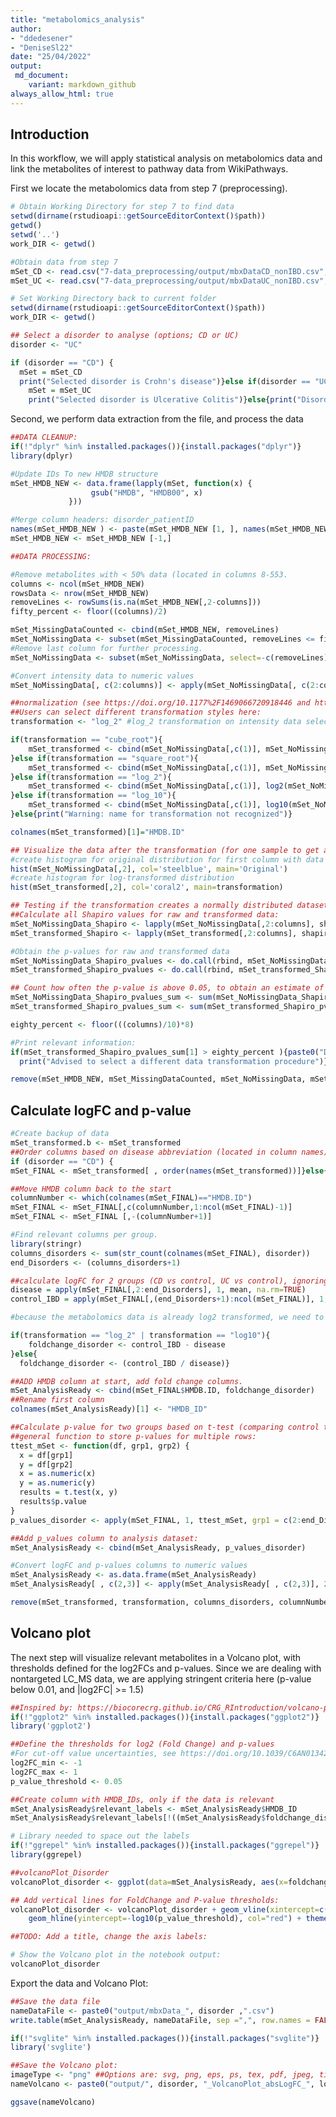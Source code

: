 ```yaml
---
title: "metabolomics_analysis"
author: 
- "ddedesener"
- "DeniseSl22"
date: "25/04/2022"
output:
 md_document:
    variant: markdown_github
always_allow_html: true
---
```


## Introduction
In this workflow, we will apply statistical analysis on metabolomics data and link the metabolites of interest to pathway data from WikiPathways.

First we locate the metabolomics data from step 7 (preprocessing).
```r
# Obtain Working Directory for step 7 to find data
setwd(dirname(rstudioapi::getSourceEditorContext()$path))
getwd()
setwd('..')
work_DIR <- getwd()

#Obtain data from step 7
mSet_CD <- read.csv("7-data_preprocessing/output/mbxDataCD_nonIBD.csv", na.strings=c("", "NA"))
mSet_UC <- read.csv("7-data_preprocessing/output/mbxDataUC_nonIBD.csv", na.strings=c("", "NA"))

# Set Working Directory back to current folder
setwd(dirname(rstudioapi::getSourceEditorContext()$path))
work_DIR <- getwd()

## Select a disorder to analyse (options; CD or UC)
disorder <- "UC"

if (disorder == "CD") {
  mSet = mSet_CD 
  print("Selected disorder is Crohn's disease")}else if(disorder == "UC"){ 
    mSet = mSet_UC
    print("Selected disorder is Ulcerative Colitis")}else{print("Disorder not Recognised")}
```

Second, we perform data extraction from the file, and process the data
```r
##DATA CLEANUP:
if(!"dplyr" %in% installed.packages()){install.packages("dplyr")}
library(dplyr)

#Update IDs To new HMDB structure
mSet_HMDB_NEW <- data.frame(lapply(mSet, function(x) {
                  gsub("HMDB", "HMDB00", x)
             }))

#Merge column headers: disorder_patientID
names(mSet_HMDB_NEW ) <- paste(mSet_HMDB_NEW [1, ], names(mSet_HMDB_NEW ), sep = "_")
mSet_HMDB_NEW <- mSet_HMDB_NEW [-1,]

##DATA PROCESSING:

#Remove metabolites with < 50% data (located in columns 8-553.
columns <- ncol(mSet_HMDB_NEW)
rowsData <- nrow(mSet_HMDB_NEW)
removeLines <- rowSums(is.na(mSet_HMDB_NEW[,2-columns]))
fifty_percent <- floor((columns)/2)

mSet_MissingDataCounted <- cbind(mSet_HMDB_NEW, removeLines)
mSet_NoMissingData <- subset(mSet_MissingDataCounted, removeLines <= fifty_percent)
#Remove last column for further processing.
mSet_NoMissingData <- subset(mSet_NoMissingData, select=-c(removeLines))

#Convert intensity data to numeric values                         
mSet_NoMissingData[, c(2:columns)] <- apply(mSet_NoMissingData[, c(2:columns)], 2, function(x) as.numeric(as.character(x)))

##normalization (see https://doi.org/10.1177%2F1469066720918446 and https://www.statology.org/transform-data-in-r/)
##Users can select different transformation styles here:
transformation <- "log_2" #log_2 transformation on intensity data selected for IBD dataset, options are: cube_root, square_root, log_2, log_10

if(transformation == "cube_root"){
    mSet_transformed <- cbind(mSet_NoMissingData[,c(1)], mSet_NoMissingData[,2:columns]^(1/3))
}else if(transformation == "square_root"){
    mSet_transformed <- cbind(mSet_NoMissingData[,c(1)], mSet_NoMissingData[,2:columns]^(1/2))
}else if(transformation == "log_2"){
    mSet_transformed <- cbind(mSet_NoMissingData[,c(1)], log2(mSet_NoMissingData[,2:columns]))
}else if(transformation == "log_10"){
    mSet_transformed <- cbind(mSet_NoMissingData[,c(1)], log10(mSet_NoMissingData[,2:columns]))
}else{print("Warning: name for transformation not recognized")}

colnames(mSet_transformed)[1]="HMDB.ID"

## Visualize the data after the transformation (for one sample to get an idea of suitability of transformation:
#create histogram for original distribution for first column with data
hist(mSet_NoMissingData[,2], col='steelblue', main='Original')
#create histogram for log-transformed distribution 
hist(mSet_transformed[,2], col='coral2', main=transformation)

## Testing if the transformation creates a normally distributed dataset (alpha >= 0.05)
##Calculate all Shapiro values for raw and transformed data:
mSet_NoMissingData_Shapiro <- lapply(mSet_NoMissingData[,2:columns], shapiro.test)
mSet_transformed_Shapiro <- lapply(mSet_transformed[,2:columns], shapiro.test)

#Obtain the p-values for raw and transformed data
mSet_NoMissingData_Shapiro_pvalues <- do.call(rbind, mSet_NoMissingData_Shapiro)
mSet_transformed_Shapiro_pvalues <- do.call(rbind, mSet_transformed_Shapiro)

## Count how often the p-value is above 0.05, to obtain an estimate of achieved normality due to transformation
mSet_NoMissingData_Shapiro_pvalues_sum <- sum(mSet_NoMissingData_Shapiro_pvalues[,2] >= 0.05, na.rm=TRUE)
mSet_transformed_Shapiro_pvalues_sum <- sum(mSet_transformed_Shapiro_pvalues[,2] >= 0.05, na.rm=TRUE)

eighty_percent <- floor(((columns)/10)*8)

#Print relevant information:
if(mSet_transformed_Shapiro_pvalues_sum[1] > eighty_percent ){paste0("Data after ", transformation ," transformation seems to follow a normal distribution for more then 80% of your data")} else{
  print("Advised to select a different data transformation procedure")}

remove(mSet_HMDB_NEW, mSet_MissingDataCounted, mSet_NoMissingData, mSet_NoMissingData_Shapiro, mSet_NoMissingData_Shapiro_pvalues, mSet_transformed_Shapiro, mSet_transformed_Shapiro_pvalues, eighty_percent, fifty_percent, mSet_NoMissingData_Shapiro_pvalues_sum, mSet_transformed_Shapiro_pvalues_sum, removeLines, columns, rowsData)
```

## Calculate logFC and p-value
```r
#Create backup of data
mSet_transformed.b <- mSet_transformed
##Order columns based on disease abbreviation (located in column names); adding the control group nonIBD as last columns:
if (disorder == "CD") {
mSet_FINAL <- mSet_transformed[ , order(names(mSet_transformed))]}else{mSet_FINAL <- mSet_transformed[ , order(names(mSet_transformed), decreasing=TRUE)]}

##Move HMDB column back to the start
columnNumber <- which(colnames(mSet_FINAL)=="HMDB.ID")
mSet_FINAL <- mSet_FINAL[,c(columnNumber,1:ncol(mSet_FINAL)-1)]
mSet_FINAL <- mSet_FINAL [,-(columnNumber+1)]

#Find relevant columns per group.
library(stringr)
columns_disorders <- sum(str_count(colnames(mSet_FINAL), disorder))
end_Disorders <- (columns_disorders+1)

##calculate logFC for 2 groups (CD vs control, UC vs control), ignoring missing values (NAs) when calculating the mean.  
disease = apply(mSet_FINAL[,2:end_Disorders], 1, mean, na.rm=TRUE)
control_IBD = apply(mSet_FINAL[,(end_Disorders+1):ncol(mSet_FINAL)], 1, mean, na.rm=TRUE)

#because the metabolomics data is already log2 transformed, we need to take the difference between the means (iso dividing the means over one another), since log2 Fold Change or log2 Ratio == log2(control / condition). Note: if the transformation step applied is cube_root or square_root, one needs to divide control over disease for this step!

if(transformation == "log_2" | transformation == "log10"){
    foldchange_disorder <- control_IBD - disease
}else{
  foldchange_disorder <- (control_IBD / disease)}

##ADD HMDB column at start, add fold change columns.
mSet_AnalysisReady <- cbind(mSet_FINAL$HMDB.ID, foldchange_disorder)
##Rename first column
colnames(mSet_AnalysisReady)[1] <- "HMDB_ID"

##Calculate p-value for two groups based on t-test (comparing control to disease).
##general function to store p-values for multiple rows:
ttest_mSet <- function(df, grp1, grp2) {
  x = df[grp1]
  y = df[grp2]
  x = as.numeric(x)
  y = as.numeric(y)  
  results = t.test(x, y)
  results$p.value
}
p_values_disorder <- apply(mSet_FINAL, 1, ttest_mSet, grp1 = c(2:end_Disorders), grp2 = c((end_Disorders+1):ncol(mSet_FINAL)))

##Add p_values column to analysis dataset:
mSet_AnalysisReady <- cbind(mSet_AnalysisReady, p_values_disorder)

#Convert logFC and p-values columns to numeric values            
mSet_AnalysisReady <- as.data.frame(mSet_AnalysisReady)
mSet_AnalysisReady[ , c(2,3)] <- apply(mSet_AnalysisReady[ , c(2,3)], 2, function(x) as.numeric(as.character(x)))

remove(mSet_transformed, transformation, columns_disorders, columnNumber, end_Disorders, foldchange_disorder, p_values_disorder, control_IBD, disease, ttest_mSet, mSet_FINAL)
```


## Volcano plot
The next step will visualize relevant metabolites in a Volcano plot, with thresholds defined for the log2FCs and p-values.
Since we are dealing with nontargeted LC_MS data, we are applying stringent criteria here (p-value below 0.01, and |log2FC| >= 1.5)

```r
##Inspired by: https://biocorecrg.github.io/CRG_RIntroduction/volcano-plots.html
if(!"ggplot2" %in% installed.packages()){install.packages("ggplot2")}
library('ggplot2')

##Define the thresholds for log2 (Fold Change) and p-values
#For cut-off value uncertainties, see https://doi.org/10.1039/C6AN01342B .
log2FC_min <- -1
log2FC_max <- 1
p_value_threshold <- 0.05

##Create column with HMDB_IDs, only if the data is relevant
mSet_AnalysisReady$relevant_labels <- mSet_AnalysisReady$HMDB_ID
mSet_AnalysisReady$relevant_labels[!((mSet_AnalysisReady$foldchange_disorder <= log2FC_min | mSet_AnalysisReady$foldchange_disorder >= log2FC_max) &  mSet_AnalysisReady$p_values_disorder <= p_value_threshold)] <- NA

# Library needed to space out the labels
if(!"ggrepel" %in% installed.packages()){install.packages("ggrepel")}
library(ggrepel)

##volcanoPlot_Disorder 
volcanoPlot_disorder <- ggplot(data=mSet_AnalysisReady, aes(x=foldchange_disorder, y=-log10(p_values_disorder), label=relevant_labels)) + geom_point() + theme_minimal() + geom_text_repel()

## Add vertical lines for FoldChange and P-value thresholds:
volcanoPlot_disorder <- volcanoPlot_disorder + geom_vline(xintercept=c(log2FC_min, log2FC_max), col="blue") +
    geom_hline(yintercept=-log10(p_value_threshold), col="red") + theme(plot.background = element_rect(fill = "white"))

##TODO: Add a title, change the axis labels:

# Show the Volcano plot in the notebook output:
volcanoPlot_disorder
```
Export the data and Volcano Plot:
```r
##Save the data file
nameDataFile <- paste0("output/mbxData_", disorder ,".csv")
write.table(mSet_AnalysisReady, nameDataFile, sep =",", row.names = FALSE)

if(!"svglite" %in% installed.packages()){install.packages("svglite")}
library('svglite')

##Save the Volcano plot:
imageType <- "png" ##Options are: svg, png, eps, ps, tex, pdf, jpeg, tiff, png, bmp, svg or wmf
nameVolcano <- paste0("output/", disorder, "_VolcanoPlot_absLogFC_", log2FC_max, "_pValue_", p_value_threshold, ".", imageType)

ggsave(nameVolcano)

```


